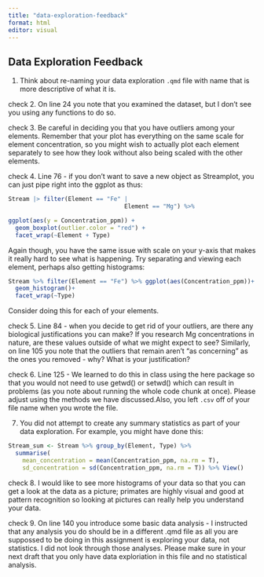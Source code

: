 ```yaml
---
title: "data-exploration-feedback"
format: html
editor: visual
---
```


## Data Exploration Feedback

1.  Think about re-naming your data exploration `.qmd` file with name that is more descriptive of what it is.

check 2.  On line 24 you note that you examined the dataset, but I don't see you using any functions to do so.

check 3.  Be careful in deciding you that you have outliers among your elements. Remember that your plot has everything on the same scale for element concentration, so you might wish to actually plot each element separately to see how they look without also being scaled with the other elements.

check 4.  Line 76 - if you don't want to save a new object as Streamplot, you can just pipe right into the ggplot as thus:

```r
Stream |> filter(Element == "Fe" | 
                                 Element == "Mg") %>% 

ggplot(aes(y = Concentration_ppm)) +
  geom_boxplot(outlier.color = "red") +
  facet_wrap(~Element + Type)
```

Again though, you have the same issue with scale on your y-axis that makes it really hard to see what is happening. Try separating and viewing each element, perhaps also getting histograms:

```r
Stream %>% filter(Element == "Fe") %>% ggplot(aes(Concentration_ppm))+
  geom_histogram()+
  facet_wrap(~Type)
```

Consider doing this for each of your elements.

check 5.  Line 84 - when you decide to get rid of your outliers, are there any biological justifications you can make? If you research Mg concentrations in nature, are these values outside of what we might expect to see? Similarly, on line 105 you note that the outliers that remain aren't "as concerning" as the ones you removed - why? What is your justification?

check 6.  Line 125 - We learned to do this in class using the here package so that you would not need to use getwd() or setwd() which can result in problems (as you note about running the whole code chunk at once). Please adjust using the methods we have discussed.Also, you left `.csv` off of your file name when you wrote the file.

7.  You did not attempt to create any summary statistics as part of your data exploration. For example, you might have done this:

```r
Stream_sum <- Stream %>% group_by(Element, Type) %>% 
  summarise(    
    mean_concentration = mean(Concentration_ppm, na.rm = T),
    sd_concentration = sd(Concentration_ppm, na.rm = T)) %>% View()
```

check 8.  I would like to see more histograms of your data so that you can get a look at the data as a picture; primates are highly visual and good at pattern recognition so looking at pictures can really help you understand your data.

check 9.  On line 140 you introduce some basic data analysis - I instructed that any analysis you do should be in a different .qmd file as all you are suppossed to be doing in this assignment is exploring your data, not statistics. I did not look through those analyses. Please make sure in your next draft that you only have data exploriation in this file and no statistical analysis.
